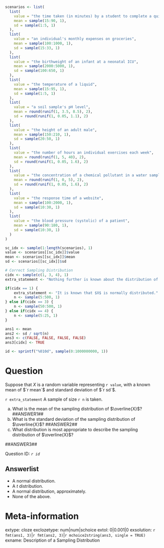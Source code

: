 ```r

scenarios <- list(
  list(
    value = "the time taken (in minutes) by a student to complete a quiz",
    mean = sample(15:90, 1),
    sd = sample(1:5, 1)
  ),
  list(
    value = "an individual's monthly expenses on groceries",
    mean = sample(100:1000, 1),
    sd = sample(15:33, 1)
  ),
  list(
    value = "the birthweight of an infant at a neonatal ICU",
    mean = sample(2000:5000, 1),
    sd = sample(100:650, 1)
  ),
  list(
    value = "the temperature of a liquid",
    mean = sample(15:95, 1),
    sd = sample(1:5, 1)
  ),
  list(
    value = "a soil sample's pH level",
    mean = round(runif(1, 3.5, 8.5), 2),
    sd = round(runif(1, 0.05, 1.1), 2)
  ),
  list(
    value = "the height of an adult male",
    mean = sample(150:210, 1),
    sd = sample(20:50, 1)
  ),
  list(
    value = "the number of hours an individual exercises each week",
    mean = round(runif(1, 5, 40), 2),
    sd = round(runif(1, 0.05, 1.6), 2)
  ),
  list(
    value = "the concentration of a chemical pollutant in a water sample",
    mean = round(runif(1, 0, 5), 2),
    sd = round(runif(1, 0.05, 1.6), 2)
  ),
  list(
    value = "the response time of a website",
    mean = sample(100:2000, 1),
    sd = sample(10:30, 1)
  ),
  list(
    value = "the blood pressure (systolic) of a patient",
    mean = sample(90:180, 1),
    sd = sample(10:30, 1)
  )
)

sc_idx <- sample(1:length(scenarios), 1)
value <- scenarios[[sc_idx]]$value
mean <- scenarios[[sc_idx]]$mean
sd <- scenarios[[sc_idx]]$sd

# Correct Sampling Distribution
cidx <- sample(c(1, 3, 4), 1)
extra_statement <- "Nothing further is known about the distribution of $X$."

if(cidx == 1) {
    extra_statement <- "It is known that $X$ is normally distributed."
    n <- sample(5:500, 1)
} else if(cidx == 3) {
    n <- sample(50:500, 1)
} else if(cidx == 4) {
    n <- sample(5:25, 1)
}

ans1 <- mean
ans2 <- sd / sqrt(n) 
ans3 <- c(FALSE, FALSE, FALSE, FALSE)
ans3[cidx] <- TRUE

id <- sprintf("%010d", sample(0:1000000000, 1))

```

Question
========
Suppose that $X$ is a random variable representing `r value`, with a known mean of $`r mean`$ and standard deviation of $`r sd`$. 

`r extra_statement` A sample of size `r n` is taken.

a. What is the mean of the sampling distribution of $\overline{X}$? ##ANSWER1##
b. What is the standard deviation of the sampling distribution of $\overline{X}$? ##ANSWER2##
c. What distribution is most appropriate to describe the sampling distribution of $\overline{X}$? 

##ANSWER3## 

Question ID: *`r id`*

Answerlist
----------
* A normal distribution.
* A $t$ distribution.
* A normal distribution, approximately.
* None of the above. 

Meta-information
================
extype: cloze
exclozetype: num|num|schoice
extol: 0|0.001|0
exsolution: `r fmt(ans1, 3)`|`r fmt(ans2, 3)`|`r mchoice2string(ans3, single = TRUE)`
exname: Description of a Sampling Distribution